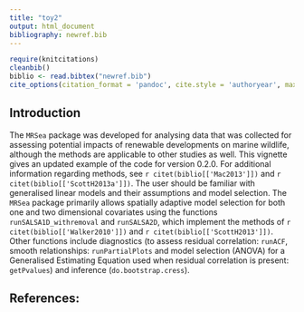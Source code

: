 ```yaml
---
title: "toy2"
output: html_document
bibliography: newref.bib
---
```


```r
require(knitcitations)
cleanbib()
biblio <- read.bibtex("newref.bib")
cite_options(citation_format = 'pandoc', cite.style = 'authoryear', max.names = 1, longnamesfirst=FALSE)
```

## Introduction
The ```MRSea``` package was developed for analysing data that was collected for assessing potential impacts of renewable developments on marine wildlife, although the methods are applicable to other studies as well. This vignette gives an updated example of the code for version 0.2.0.  For additional information regarding methods, see `r citet(biblio[['Mac2013']])` and `r citet(biblio[['ScottH2013a']])`.  The user should be familiar with generalised linear models and their assumptions and model selection. The ```MRSea``` package primarily allows spatially adaptive model selection for both one and two dimensional covariates using the functions ```runSALSA1D_withremoval``` and ```runSALSA2D```, which implement the methods of `r citet(biblio[['Walker2010']])` and `r citet(biblio[['ScottH2013']])`. Other functions include diagnostics (to assess residual correlation: ```runACF```, smooth relationships: ``` runPartialPlots``` and model selection (ANOVA) for a Generalised Estimating Equation used when residual correlation is present: ```getPvalues```) and inference (```do.bootstrap.cress```). 


## References:
